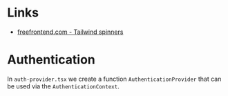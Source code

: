 
<Meta title="HomeWeb/Introduction" />

#  Links

- [freefrontend.com - Tailwind spinners](https://freefrontend.com/tailwind-spinners/)

# Authentication

In `auth-provider.tsx` we create a function `AuthenticationProvider` that can be used via the `AuthenticationContext`.